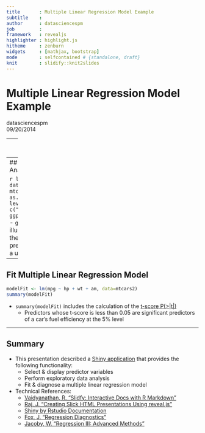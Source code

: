 ```yaml
---
title       : Multiple Linear Regression Model Example
subtitle    : 
author      : datasciencespm
job         : 
framework   : revealjs
highlighter : highlight.js
hitheme     : zenburn
widgets     : [mathjax, bootstrap]
mode        : selfcontained # {standalone, draft}
knit        : slidify::knit2slides
---
```


# Multiple Linear Regression Model Example
datasciencespm  
09/20/2014

---
## Shiny Application Overview
```r
library(knitr)
opts_chunk$set(fig.width=5.5, fig.height=5.5)
```
![Shiny Application Flow Diagram](./assets/fig/flowDiagram.png)

- Need: Simplify predictor variable selection process 
- Approach: Implement [Shiny application](https://datasciencespm.shinyapps.io/DevelopingDataProducts/) that provides the following functionality:
  * Select & display predictor variables
  * Perform exploratory data analysis
  * Fit & diagnose a multiple linear regression model

---
## Perform Exploratory Data Analysis

```r
library(GGally)
data(mtcars)
mtcars2 <- mtcars
mtcars2$am <- as.factor(mtcars2$am)
levels(mtcars2$am) <- c("auto","manual")
ggpairs(mtcars2[,c(1,4,6,9)])
```
- `ggpairs()` pairs plot illustrates relationship between the response (i.e. 
`mpg`) and predictor variables selected by a user

---
## Fit Multiple Linear Regression Model
```r
modelFit <- lm(mpg ~ hp + wt + am, data=mtcars2)
summary(modelFit)
```
- `summary(modelFit)` includes the calculation of the [t-score P(>|t|)](http://www.ats.ucla.edu/stat/stata/output/reg_output.htm)
  * Predictors whose t-score is less than 0.05 are significant predictors of a
  car's fuel efficiency at the 5% level

---
## Summary
- This presentation described a [Shiny application](https://datasciencespm.shinyapps.io/DevelopingDataProducts/) that provides the following functionality:
  * Select & display predictor variables
  * Perform exploratory data analysis
  * Fit & diagnose a multiple linear regression model
- Technical References:
  * [Vaidyanathan, R. "Slidfy: Interactive Docs with R Markdown"](http://slidify.github.io/)
  * [Raj, J. "Creating Slick HTML Presentations Using reveal.js"](http://www.sitepoint.com/creating-slick-html-presentations-using-reveal-js/)
  * [Shiny by Rstudio Documentation](http://shiny.rstudio.com/)
  * [Fox, J. "Regression Diagnostics"](http://socserv.socsci.mcmaster.ca/jfox/Courses/Brazil-2009/slides-handout.pdf)
  * [Jacoby, W. "Regression III: Advanced Methods"](http://polisci.msu.edu/jacoby/icpsr/regress3/lectures/week3/11.Outliers.pdf)
